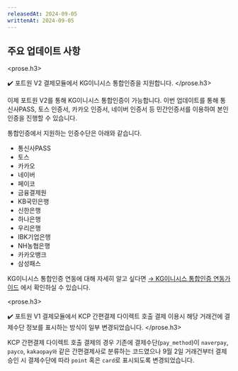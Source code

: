 ```yaml
---
releasedAt: 2024-09-05
writtenAt: 2024-09-05
---
```



## 주요 업데이트 사항

<prose.h3>
  <PaymentV2 />

  ✔️ 포트원 V2 결제모듈에서 KG이니시스 통합인증을 지원합니다.
</prose.h3>

이제 포트원 V2를 통해 KG이니시스 통합인증이 가능합니다.
이번 업데이트를 통해 통신사PASS, 토스 인증서, 카카오 인증서, 네이버 인증서 등 민간인증서를 이용하여
본인인증을 진행할 수 있습니다.

통합인증에서 지원하는 인증수단은 아래와 같습니다.

- 통신사PASS
- 토스
- 카카오
- 네이버
- 페이코
- 금융결제원
- KB국민은행
- 신한은행
- 하나은행
- 우리은행
- IBK기업은행
- NH농협은행
- 카카오뱅크
- 삼성패스

KG이니시스 통합인증 연동에 대해 자세히 알고 싶다면 [→ KG이니시스 통합인증 연동가이드](/opi/ko/integration/pg/v2/inicis-unified-identity-verification?v=v2) 에서 확인하실 수 있습니다.

<prose.h3>
  <PaymentV1 />

  ✔️ 포트원 V1 결제모듈에서 KCP 간편결제 다이렉트 호출 결제 이용시 해당 거래건에 결제수단 정보를 표시하는 방식이 일부 변경되었습니다.
</prose.h3>

KCP 간편결제 다이렉트 호출 결제의 경우 기존에 결제수단(`pay_method`)이 `naverpay`, `payco`, `kakaopay와` 같은
간편결제사로 분류하는 코드였으나 9월 2일 거래건부터 결제 승인 시 결제수단에 따라 `point` 혹은 `card`로 표시되도록 변경되었습니다.
